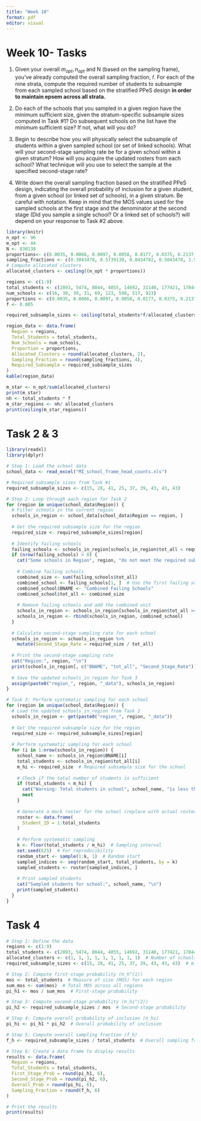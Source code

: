 ```yaml
---
title: "Week 10"
format: pdf
editor: visual
---
```


# Week 10- Tasks

1.  Given your overall $m_{opt}, n_{opt}$ and N (based on the sampling frame), you’ve already computed the overall sampling fraction, 𝑓. For each of the nine strata, compute the required number of students to subsample from each sampled school based on the stratified PPeS design **in order to maintain epsem across all strata.**

2.  Do each of the schools that you sampled in a given region have the minimum sufficient size, given the stratum-specific subsample sizes computed in Task #1? Do subsequent schools on the list have the minimum sufficient size? If not, what will you do?

3.  Begin to describe how you will physically select the subsample of students within a given sampled school (or set of linked schools). What will your second-stage sampling rate be for a given school within a given stratum? How will you acquire the updated rosters from each school? What technique will you use to select the sample at the specified second-stage rate?

4.  Write down the overall sampling fraction based on the stratified PPeS design, indicating the overall probability of inclusion for a given student, from a given school (or linked set of schools), in a given stratum. Be careful with notation. Keep in mind that the MOS values used for the sampled schools at the first stage and the denominator at the second stage (Did you sample a single school? Or a linked set of schools?) will depend on your response to Task #2 above.

```r
library(knitr)
n_opt <- 96
m_opt <- 44
N <- 830138
proportions<- c(0.0035, 0.0066, 0.0097, 0.0058, 0.0177, 0.0375, 0.2137, 0.2150, 0.4514)
sampling_fractions <- c(0.3043478, 0.5739130, 0.8434782, 0.5043478, 1.5391304, 3.2608695, 18.5826083, 18.6956518, 39.2521731)
# Compute allocated clusters
allocated_clusters <- ceiling((n_opt * proportions))

regions <- c(1:9)
total_students <- c(2893, 5474, 8044, 4855, 14692, 31140, 177421, 178447, 374755)
num_schools <- c(16, 30, 30, 31, 69, 123, 598, 517, 923)
proportions <- c(0.0035, 0.0066, 0.0097, 0.0058, 0.0177, 0.0375, 0.2137, 0.2150, 0.4514)
f <- 0.005

required_subsample_sizes <- ceiling(total_students*f/allocated_clusters)

region_data <- data.frame(
  Region = regions,
  Total_Students = total_students,
  Num_Schools = num_schools,
  Proportion = proportions,
  Allocated_Clusters = round(allocated_clusters, 2),
  Sampling_Fraction = round(sampling_fractions, 4),
  Required_Subsample = required_subsample_sizes
)
kable(region_data)
```

```r
m_star <- n_opt/sum(allocated_clusters)
print(m_star)
nh <- total_students * f
m_star_regions <- nh/ allocated_clusters
print(ceiling(m_star_regions))
```

# Task 2 & 3

```r
library(readxl)
library(dplyr)

# Step 1: Load the school data
school_data <- read_excel("MI_school_frame_head_counts.xls")

# Required subsample sizes from Task #1
required_subsample_sizes <- c(15, 28, 41, 25, 37, 39, 43, 43, 43)

# Step 2: Loop through each region for Task 2
for (region in unique(school_data$Region)) {
  # Filter schools in the current region
  schools_in_region <- school_data[school_data$Region == region, ]
  
  # Get the required subsample size for the region
  required_size <- required_subsample_sizes[region]
  
  # Identify failing schools
  failing_schools <- schools_in_region[schools_in_region$tot_all < required_size, ]
  if (nrow(failing_schools) > 0) {
    cat("Some schools in Region", region, "do not meet the required subsample size.\n")
    
    # Combine failing schools
    combined_size <- sum(failing_schools$tot_all)
    combined_school <- failing_schools[1, ]  # Use the first failing school as a template
    combined_school$BNAME <- "Combined Failing Schools"
    combined_school$tot_all <- combined_size
    
    # Remove failing schools and add the combined unit
    schools_in_region <- schools_in_region[schools_in_region$tot_all >= required_size, ]
    schools_in_region <- rbind(schools_in_region, combined_school)
  }
  
  # Calculate second-stage sampling rate for each school
  schools_in_region <- schools_in_region %>%
    mutate(Second_Stage_Rate = required_size / tot_all)
  
  # Print the second-stage sampling rate
  cat("Region:", region, "\n")
  print(schools_in_region[, c("BNAME", "tot_all", "Second_Stage_Rate")])
  
  # Save the updated schools_in_region for Task 3
  assign(paste0("region_", region, "_data"), schools_in_region)
}

# Task 3: Perform systematic sampling for each school
for (region in unique(school_data$Region)) {
  # Load the updated schools_in_region from Task 2
  schools_in_region <- get(paste0("region_", region, "_data"))
  
  # Get the required subsample size for the region
  required_size <- required_subsample_sizes[region]
  
  # Perform systematic sampling for each school
  for (i in 1:nrow(schools_in_region)) {
    school_name <- schools_in_region$BNAME[i]
    total_students <- schools_in_region$tot_all[i]
    m_hi <- required_size  # Required subsample size for the school
    
    # Check if the total number of students is sufficient
    if (total_students < m_hi) {
      cat("Warning: Total students in school", school_name, "is less than the required subsample size.\n")
      next
    }
    
    # Generate a mock roster for the school (replace with actual roster data if available)
    roster <- data.frame(
      Student_ID = 1:total_students
    )
    
    # Perform systematic sampling
    k <- floor(total_students / m_hi)  # Sampling interval
    set.seed(625)  # For reproducibility
    random_start <- sample(1:k, 1)  # Random start
    sampled_indices <- seq(random_start, total_students, by = k)
    sampled_students <- roster[sampled_indices, ]
    
    # Print sampled students
    cat("Sampled students for school:", school_name, "\n")
    print(sampled_students)
  }
}
```

# Task 4

```r
# Step 1: Define the data
regions <- c(1:9)
total_students <- c(2893, 5474, 8044, 4855, 14692, 31140, 177421, 178447, 374755)  # N_h
allocated_clusters <- c(1, 1, 1, 1, 1, 1, 1, 1, 1)  # Number of schools sampled per region
required_subsample_sizes <- c(15, 28, 41, 25, 37, 39, 43, 43, 43)  # m_hi

# Step 2: Compute first-stage probability (π_h^(1))
mos <- total_students  # Measure of size (MOS) for each region
sum_mos <- sum(mos)  # Total MOS across all regions
pi_h1 <- mos / sum_mos  # First-stage probability

# Step 3: Compute second-stage probability (π_hi^(2))
pi_h2 <- required_subsample_sizes / mos  # Second-stage probability

# Step 4: Compute overall probability of inclusion (π_hi)
pi_hi <- pi_h1 * pi_h2  # Overall probability of inclusion

# Step 5: Compute overall sampling fraction (f_h)
f_h <- required_subsample_sizes / total_students  # Overall sampling fraction

# Step 6: Create a data frame to display results
results <- data.frame(
  Region = regions,
  Total_Students = total_students,
  First_Stage_Prob = round(pi_h1, 6),
  Second_Stage_Prob = round(pi_h2, 6),
  Overall_Prob = round(pi_hi, 6),
  Sampling_Fraction = round(f_h, 6)
)

# Print the results
print(results)
```